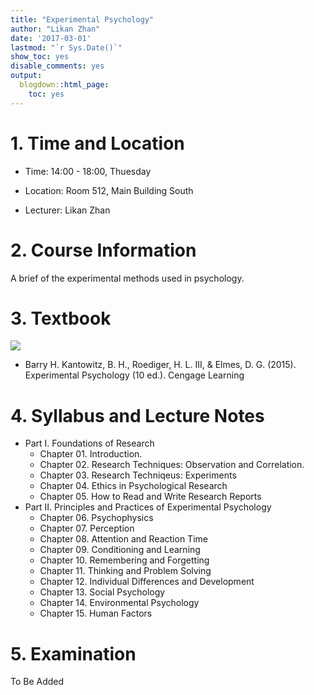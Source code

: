 ```yaml
---
title: "Experimental Psychology"
author: "Likan Zhan"
date: '2017-03-01'
lastmod: "`r Sys.Date()`"
show_toc: yes
disable_comments: yes
output:
  blogdown::html_page:
    toc: yes
---
```


# 1. Time and Location

- Time: 14:00 - 18:00, Thuesday

- Location: Room 512, Main Building South

- Lecturer: Likan Zhan

# 2. Course Information

A brief of the experimental methods used in psychology.

# 3. Textbook

![](Experimental-Psychology-Front-Cover.jpg)

- Barry H. Kantowitz, B. H., Roediger, H. L. III, & Elmes, D. G. (2015). Experimental Psychology (10 ed.). Cengage Learning

# 4. Syllabus and Lecture Notes

- Part I. Foundations of Research
    - Chapter 01. Introduction. [<i class="fa fa-file-pdf-o"></i>](https://appendix.likan.info/Experimental-Psychology/CH-01.pdf)
    - Chapter 02. Research Techniques: Observation and Correlation.
    - Chapter 03. Research Techniqeus: Experiments
    - Chapter 04. Ethics in Psychological Research
    - Chapter 05. How to Read and Write Research Reports

- Part II. Principles and Practices of Experimental Psychology
    - Chapter 06. Psychophysics
    - Chapter 07. Perception
    - Chapter 08. Attention and Reaction Time
    - Chapter 09. Conditioning and Learning
    - Chapter 10. Remembering and Forgetting
    - Chapter 11. Thinking and Problem Solving
    - Chapter 12. Individual Differences and Development
    - Chapter 13. Social Psychology
    - Chapter 14. Environmental Psychology
    - Chapter 15. Human Factors


# 5. Examination

To Be Added
